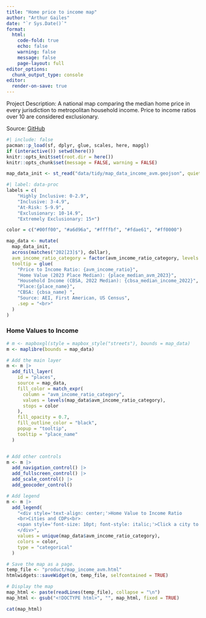 ```yaml
---
title: "Home price to income map"
author: "Arthur Gailes"
date: "`r Sys.Date()`"
format:
  html:
    code-fold: true
    echo: false
    warning: false
    message: false
    page-layout: full
editor_options:
  chunk_output_type: console
editor:
  render-on-save: true
---
```


Project Description: A national map comparing the median home price in every jurisdiction to metropolitan household income. Price to income ratios over 10 are considered exclusionary.

Source: [GitHub](https://github.com/arthurgailes/us_price_to_income)

<!-- Note: the render moves the html doc to ../docs, and that seems to take 
another 5 min after rendering. -->


```r
#| include: false
pacman::p_load(sf, dplyr, glue, scales, here, mapgl)
if (interactive()) setwd(here())
knitr::opts_knit$set(root.dir = here())
knitr::opts_chunk$set(message = FALSE, warning = FALSE)

```

```r
map_data_init <- st_read("data/tidy/map_data_income_avm.geojson", quiet = TRUE)

#| label: data-proc
labels = c(
    "Highly Inclusive: 0-2.9",
    "Inclusive: 3-4.9",
    "At-Risk: 5-9.9",
    "Exclusionary: 10-14.9",
    "Extremely Exclusionary: 15+")

color = c("#00ff00", "#a6d96a", "#ffffbf", "#fdae61", "#ff0000")

map_data <- mutate(
  map_data_init, 
  across(matches("202[23]$"), dollar),
  avm_income_ratio_category = factor(avm_income_ratio_category, levels = labels),
  tooltip = glue(
    "Price to Income Ratio: {avm_income_ratio}",
    "Home Value (2023 Place Median): {place_median_avm_2023}",
    "Household Income (CBSA, 2022 Median): {cbsa_median_income_2022}",
    "Place:{place_name}",
    "CBSA: {cbsa_name} ",
    "Source: AEI, First American, US Census",
    .sep = "<br>"
  )
)
```


### Home Values to Income

```r

# m <- mapboxgl(style = mapbox_style("streets"), bounds = map_data)
m <- maplibre(bounds = map_data)

# Add the main layer
m <- m |>
  add_fill_layer(
    id = "places",
    source = map_data,
    fill_color = match_expr(
      column = "avm_income_ratio_category",
      values = levels(map_data$avm_income_ratio_category),
      stops = color
    ),
    fill_opacity = 0.7,
    fill_outline_color = "black",
    popup = "tooltip",
    tooltip = "place_name"
  )


# Add other controls
m <- m |>
  add_navigation_control() |>
  add_fullscreen_control() |>
  add_scale_control() |>
  add_geocoder_control()

# Add legend
m <- m |>
  add_legend(
    "<div style='text-align: center;'>Home Value to Income Ratio
    <br>Cities and CDPs<br>
    <span style='font-size: 10pt; font-style: italic;'>Click a city to expand</span>
    </div>",
    values = unique(map_data$avm_income_ratio_category),
    colors = color,
    type = "categorical"
  )


```

```r
# Save the map as a page.
temp_file <- "product/map_income_avm.html"
htmlwidgets::saveWidget(m, temp_file, selfcontained = TRUE)

# Display the map
map_html <- paste(readLines(temp_file), collapse = "\n")
map_html <- gsub("<!DOCTYPE html>", "", map_html, fixed = TRUE)

cat(map_html)
```

